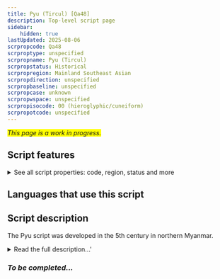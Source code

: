 ```yaml
---
title: Pyu (Tircul) [Qa48]
description: Top-level script page
sidebar:
    hidden: true
lastUpdated: 2025-08-06
scrpropcode: Qa48
scrproptype: unspecified
scrpropname: Pyu (Tircul)
scrpropstatus: Historical
scrpropregion: Mainland Southeast Asian
scrpropdirection: unspecified
scrpropbaseline: unspecified
scrpropcase: unknown
scrpropwspace: unspecified
scrpropisocode: 00 (hieroglyphic/cuneiform)
scrpropotcode: unspecified
---
```


<span style='background-color:yellow'>_This page is a work in progress._</span>


## Script features

<details>
<summary> See all script properties: code, region, status and more</summary>
<ScriptInfo />
</details>

## Languages that use this script

<WsList script='Qa48' wsMax='5' />

## Script description

The Pyu script was developed in the 5th century in northern Myanmar.

<details><summary>Read the full description...'</summary>_Not yet available._</details>

### _To be completed..._

